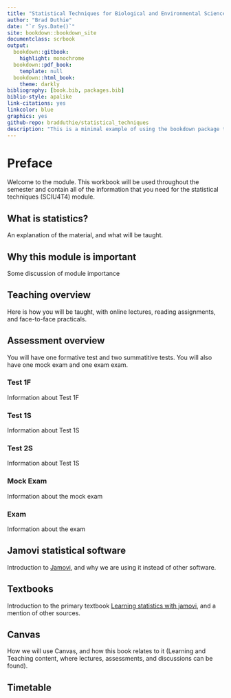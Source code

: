 ```yaml
--- 
title: "Statistical Techniques for Biological and Environmental Sciences"
author: "Brad Duthie"
date: "`r Sys.Date()`"
site: bookdown::bookdown_site
documentclass: scrbook
output: 
  bookdown::gitbook:
    highlight: monochrome
  bookdown::pdf_book:
    template: null
  bookdown::html_book:
    theme: darkly
bibliography: [book.bib, packages.bib]
biblio-style: apalike
link-citations: yes
linkcolor: blue
graphics: yes
github-repo: bradduthie/statistical_techniques
description: "This is a minimal example of using the bookdown package to write a book. The output format for this example is bookdown::gitbook."
---
```


# Preface {-}

Welcome to the module. This workbook will be used throughout the semester and contain all of the information that you need for the statistical techniques (SCIU4T4) module.

## What is statistics?

An explanation of the material, and what will be taught.

## Why this module is important

Some discussion of module importance

## Teaching overview

Here is how you will be taught, with online lectures, reading assignments, and face-to-face practicals.

## Assessment overview

You will have one formative test and two summatitive tests. You will also have one mock exam and one exam exam.

### Test 1F

Information about Test 1F

### Test 1S 

Information about Test 1S

### Test 2S 

Information about Test 1S

### Mock Exam

Information about the mock exam

### Exam 

Information about the exam

## Jamovi statistical software {#intro_jamovi}

Introduction to [Jamovi](https://www.jamovi.org/), and why we are using it instead of other software.

## Textbooks

Introduction to the primary textbook [Learning statistics with jamovi](https://www.learnstatswithjamovi.com/), and a mention of other sources.


## Canvas

How we will use Canvas, and how this book relates to it (Learning and Teaching content, where lectures, assessments, and discussions can be found).

## Timetable









